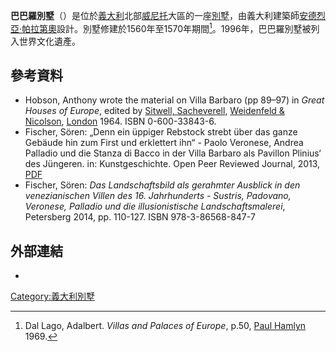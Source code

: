 '''巴巴羅別墅'''（{{lang-it|Villa Barbaro}}）是位於[[義大利|義大利]]北部[[威尼托|威尼托]]大區的一座[[別墅|別墅]]，由義大利建築師[[安德烈亞·帕拉第奧|安德烈亞·帕拉第奧]]設計。別墅修建於1560年至1570年期間<ref>Dal Lago, Adalbert. ''Villas and Palaces of Europe'', p.50, [[Paul_Hamlyn|Paul Hamlyn]] 1969.</ref>。1996年，巴巴羅別墅被列入世界文化遺產。

== 參考資料 ==
{{reflist}}
*Hobson, Anthony wrote the material on Villa Barbaro (pp 89–97) in ''Great Houses of Europe'', edited by [[Sacheverell_Sitwell|Sitwell, Sacheverell]], [[Weidenfeld_&_Nicolson|Weidenfeld & Nicolson]], [[London|London]] 1964. ISBN 0-600-33843-6.
* Fischer, Sören: „Denn ein üppiger Rebstock strebt über das ganze Gebäude hin zum First und erklettert ihn“ - Paolo Veronese, Andrea Palladio und die Stanza di Bacco in der Villa Barbaro als Pavillon Plinius‘ des Jüngeren. in: Kunstgeschichte. Open Peer Reviewed Journal, 2013, [http://www.kunstgeschichte-ejournal.net/378/ PDF] {{Wayback|url=http://www.kunstgeschichte-ejournal.net/378/ |date=20140819090038 }}
* Fischer, Sören: ''Das Landschaftsbild als gerahmter Ausblick in den venezianischen Villen des 16. Jahrhunderts - Sustris, Padovano, Veronese, Palladio und die illusionistische Landschaftsmalerei'', Petersberg 2014, pp. 110-127. ISBN 978-3-86568-847-7

==外部連結==
{{commons category|Villa Barbaro (Maser)|Villa Barbaro}}
*{{Official website|http://www.villadimaser.it}}

{{Landmarks of Veneto}}
[[Category:義大利別墅|Category:義大利別墅]]